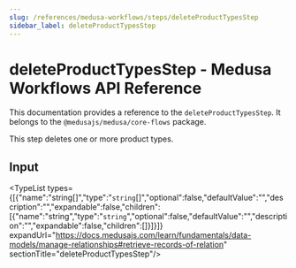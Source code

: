 ```yaml
---
slug: /references/medusa-workflows/steps/deleteProductTypesStep
sidebar_label: deleteProductTypesStep
---
```



# deleteProductTypesStep - Medusa Workflows API Reference

This documentation provides a reference to the `deleteProductTypesStep`. It belongs to the `@medusajs/medusa/core-flows` package.

This step deletes one or more product types.

## Input

<TypeList types={[{"name":"string[]","type":"`string`[]","optional":false,"defaultValue":"","description":"","expandable":false,"children":[{"name":"string","type":"`string`","optional":false,"defaultValue":"","description":"","expandable":false,"children":[]}]}]} expandUrl="https://docs.medusajs.com/learn/fundamentals/data-models/manage-relationships#retrieve-records-of-relation" sectionTitle="deleteProductTypesStep"/>
